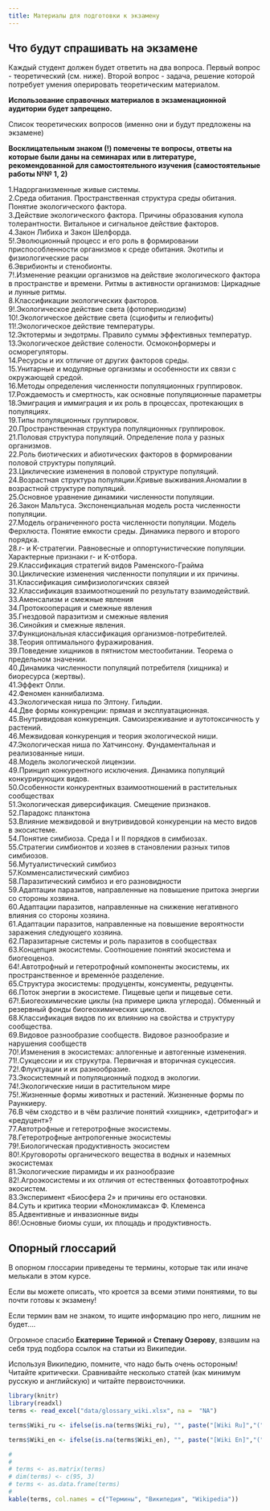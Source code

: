 ```yaml
---
title: Материалы для подготовки к экзамену
---
```


## Что будут спрашивать на экзамене

Каждый студент должен будет ответить на два вопроса. Первый вопрос - теоретический (см. ниже). Второй вопрос - задача, решение которой потребует умения оперировать теоретическим материалом.


**Использование справочных материалов в экзаменационной аудитории будет запрещено.**  

Список теоретических вопросов (именно они и будут предложены на экзамене)

**Восклицательным знаком (!) помечены те вопросы, ответы на которые были даны на семинарах или в литературе, рекомендованной для самостоятельного изучения (самостоятельные работы №№ 1, 2)**

1.Надорганизменные живые системы.     
2.Среда обитания. Пространственная структура среды обитания. Понятие экологического фактора.     
3.Действие экологического фактора. Причины образования купола толерантности. Витальное и сигнальное действие факторов.    
4.Закон Либиха и Закон Шелфорда.                     
5!.Эволюционный процесс и его роль в формировании приспособленности организмов к среде обитания. Экотипы и физиологические расы                       
6.Эврибионты и стенобионты.                          
7!.Изменение реакции организмов на действие экологического фактора в пространстве и времени. Ритмы в активности организмов: Циркадные и лунные ритмы.                     
8.Классификации экологических факторов.                
9!.Экологическое действие света (фотопериодизм)     
10!.Экологическое действие света (сциофиты и гелиофиты)                  
11!.Экологическое действие температуры.                    
12.Эктотермы и эндотрмы. Правило суммы эффективных температур.                    
13.Экологическое действие солености. Осмоконформеры и осморегуляторы.                      
14.Ресурсы и их отличие от других факторов среды.                     
15.Унитарные и модулярные организмы и особенности их связи с окружающей средой.                      
16.Методы определения численности популяционных группировок.           
17.Рождаемость и смертность, как основные популяционные параметры              
18.Эмиграция и иммиграция и их роль в процессах, протекающих в популяциях.                  
19.Типы популяционных группировок.              
20.Пространственная структура популяционных группировок.             
21.Половая структура популяций. Определение пола у разных организмов.               
22.Роль биотических и абиотических факторов в формировании половой структуры популяций.         
23.Циклические изменения в половой структуре популяций.              
24.Возрастная структура популяции.Кривые выживания.Аномалии в возрастной структуре популяций.              
25.Основное уравнение динамики численности популяции.              
26.Закон Мальтуса. Экспоненциальная модель роста численности популяции.              
27.Модель ограниченного роста численности популяции. Модель Ферхлюста. Понятие емкости среды. Динамика первого и второго порядка.              
28.r- и K-стратегии. Равновесные и оппортунистические популяции. Характерные признаки r- и K-отбора.              
29.Классификация стратегий видов Раменского-Грайма              
30.Циклические изменения численности популяции и их причины.              
31.Классификация симфизиологичских связей              
32.Классификация взаимоотношений по результату взаимодействий.              
33.Аменсализм и смежные явления              
34.Протокооперация и смежные явления              
35.Гнездовой паразитизм и смежные явления              
36.Cинойкия и смежные явления.              
37.Функциональная классификация организмов-потребителей.              
38.Теория оптимального фуражирования.              
39.Поведение хищников в пятнистом местообитании. Теорема о предельном значении.              
40.Динамика численности популяций потребителя (хищника) и биоресурса (жертвы).              
41.Эффект Олли.              
42.Феномен каннибализма.              
43.Экологическая ниша по Элтону. Гильдии.              
44.Две формы конкуренции: прямая и эксплуатационная.              
45.Внутривидовая конкуренция. Самоизреживание и аутотоксичность у растений.              
46.Межвидовая конкуренция и теория экологической ниши.              
47.Экологическая ниша по Хатчинсону. Фундаментальная и реализованные ниши.              
48.Модель экологической лицензии.              
49.Принцип конкурентного исключения. Динамика популяций конкурирующих видов.              
50.Особенности конкурентных взаимоотношений в растительных сообществах              
51.Экологическая диверсификация. Смещение признаков.              
52.Парадокс планктона              
53.Влияние межвидовой и внутривидовой конкуренции на место видов в экосистеме.              
54.Понятие симбиоза. Среда I и II порядков в симбиозах.              
55.Стратегии симбионтов и хозяев в становлении разных типов симбиозов.              
56.Мутуалистический симбиоз              
57.Комменсалистический симбиоз              
58.Паразитический симбиоз и его разновидности              
59.Адаптации паразитов, направленные на повышение притока энергии со стороны хозяина.              
60.Адаптации паразитов, направленные на снижение негативного влияния со стороны хозяина.              
61.Адаптации паразитов, направленные на повышение вероятности заражения следующего хозяина.              
62.Паразитарные системы и роль паразитов в сообществах              
63.Концепция экосистемы. Соотношение понятий экосистема и биогеоценоз.              
64!.Автотрофный и гетеротрофный компоненты экосистемы, их пространственное и временнóе разделение.              
65.Структура экосистемы: продуценты, консументы, редуценты.              
66.Поток энергии в экосистеме. Пищевые цепи и пищевые сети.              
67!.Биогеохимические циклы (на примере цикла углерода). Обменный и резервный фонды биогеохимических циклов.              
68.Классификация видов по их влиянию на свойства и структуру сообщества.              
69.Видовое разнообразие сообществ. Видовое разнообразие и нарушения сообществ              
70!.Изменения в экосистемах: аллогенные и автогенные изменения.              
71!.Cукцессии и их струкутра. Первичная и вторичная сукцессия.              
72!.Флуктуации и их разнообразие.              
73.Экосистемный и популяционный подход в экологии.              
74!.Экологические ниши в растительном мире              
75!.Жизненные формы животных и растений. Жизненные формы по Раункиеру.              
76.В чём сходство и в чём различие понятий «хищник», «детритофаг» и «редуцент»?              
77.Автотрофные и гетеротрофные экосистемы.              
78.Гетеротрофные антропогенные экосистемы              
79!.Биологическая продуктивность экосистем              
80!.Круговороты органического вещества в водных и наземных экосистемах              
81.Экологические пирамиды и их разнообразие              
82!.Агроэкосистемы и их отличия от естественных фотоавтотрофных экосистем.              
83.Эксперимент «Биосфера 2» и причины его остановки.              
84.Суть и критика теории «Моноклимакса» Ф. Клеменса              
85.Адвентивные и инвазионные виды              
86!.Основные биомы суши, их площадь и продуктивность.              



<!-- Список вопросов для биотехнологов -->

<!-- 1.Надорганизменные живые системы.       -->
<!-- 2.Среда обитания. Пространственная структура среды обитания. Понятие экологического фактора.    -->
<!-- 3.Действие экологического фактора. Причины образования купола толерантности. Витальное и сигнальное действие факторов.    -->
<!-- 4.Закон Либиха и Закон Шелфорда.    -->
<!-- 5.Эволюционный процесс и его роль в формировании приспособленности организмов к среде обитания. Экотипы и физиологические расы     -->
<!-- 6.Эврибионты и стенобионты.     -->
<!-- 7.Экологическое действие температуры.     -->
<!-- 8.Эктотермы и эндотрмы.     -->
<!-- 9.Экологическое действие солености. Осмоконформеры и осморегуляторы.     -->
<!-- 10.Рождаемость и смертность, как основные популяционные параметры     -->
<!-- 11.Эмиграция и иммиграция и их роль в процессах, протекающих в популяциях.     -->
<!-- 12.Типы популяционных группировок.     -->
<!-- 13.Пространственная структура популяционных группировок.     -->
<!-- 14.Половая структура популяций. Определение пола у разных организмов.     -->
<!-- 15.Роль биотических и абиотических факторов в формировании половой структуры популяций.     -->
<!-- 16.Возрастная структура популяции.Кривые выживания.Аномалии в возрастной структуре популяций.     -->
<!-- 17.Основное уравнение динамики численности популяции.     -->
<!-- 18.Закон Мальтуса. Экспоненциальная модель роста численности популяции.     -->
<!-- 19.Модель ограниченного роста численности популяции. Модель Ферхлюста. Понятие емкости среды. Динамика первого и второго порядка.     -->
<!-- 20.r- и K-стратегии. Равновесные и оппортунистические популяции. Характерные признаки r- и K-отбора. -->
<!-- 21.Циклические изменения численности популяции и их причины.     -->
<!-- 22.Классификация биотических взаимоотношений.     -->
<!-- 23.Аменсализм и смежные явления      -->
<!-- 24.Протокооперация и смежные явления     -->
<!-- 25.Гнездовой паразитизм и смежные явления     -->
<!-- 26.Cинойкия и смежные явления.     -->
<!-- 27.Функциональная классификация организмов-потребителей.     -->
<!-- 28.Теория оптимального фуражирования.     -->
<!-- 29.Поведение хищников в пятнистом местообитании. Теорема о предельном значении.     -->
<!-- 30.Динамика численности популяций потребителя (хищника) и биоресурса (жертвы).     -->
<!-- 31.Эффект Олли.      -->
<!-- 32.Феномен каннибализма.     -->
<!-- 33.Экологическая ниша по Элтону.      -->
<!-- 34.Две формы конкуренции: прямая и эксплуатационная.       -->
<!-- 35.Внутривидовая конкуренция. Самоизреживание и аутотоксичность у растений.      -->
<!-- 36.Межвидовая конкуренция и теория экологической ниши.      -->
<!-- 37.Экологическая ниша по Хатчинсону. Фундаментальная и реализованные ниши.      -->
<!-- 38.Модель экологической лицензии.      -->
<!-- 39.Принцип конкурентного исключения. Динамика популяционных группирововок конкурирующих видов.      -->
<!-- 40.Экологическая диверсификация. Смещение признаков.       -->
<!-- 41.Парадокс планктона      -->
<!-- 42.Понятие симбиоза. Среда I и II порядков в симбиозах.        -->
<!-- 43.Мутуалистический симбиоз      -->
<!-- 44.Комменсалистический симбиоз       -->
<!-- 45.Паразитический симбиоз и его разновидности       -->
<!-- 46.Адаптации паразитов, направленные на повышение притока энергии со стороны хозяина.       -->
<!-- 47.Адаптации паразитов, направленные на снижение негативного влияния со стороны хозяина.       -->
<!-- 48.Адаптации паразитов, направленные на повышение вероятности заражения следующего хозяина.       -->
<!-- 49.Паразитарные системы и роль паразитов в сообществах        -->
<!-- 50.Концепция экосистемы. Соотношение понятий экосистема и биогеоценоз.       -->
<!-- 51.Структура экосистемы: продуценты, консументы, редуценты.       -->
<!-- 52.Поток энергии в экосистеме. Пищевые цепи и пищевые сети.      -->
<!-- 53.Классификация видов по их влиянию на свойства и структуру сообщества.       -->
<!-- 54.Видовое разнообразие сообществ. Видовое разнообразие и нарушения сообществ       -->
<!-- 55.Изменения в экосистемах: аллогенные и автогенные изменения.       -->
<!-- 56.Cукцессии и их струкутра. Первичная и вторичная сукцессия.       -->
<!-- 57.Экологические пирамиды и их разнообразие      -->







## Опорный глоссарий {.smaller}

В опорном глоссарии приведены те термины, которые так или иначе мелькали в этом курсе. 

Если вы можете описать, что кроется за всеми этими понятиями, то вы почти готовы к экзамену!

Если термин вам не знаком, то ищите информацию про него, лишним не будет....

Огромное спасибо **Екатерине Териной** и **Степану Озерову**, взявшим на себя труд подбора ссылок на статьи из Википедии.

Используя Википедию, помните, что надо быть очень остороным! Читайте критически. Сравнивайте несколько статей (как минимум русскую и английскую) и читайте первоисточники. 

```r
library(knitr)
library(readxl)
terms <- read_excel("data/glossary_wiki.xlsx", na =  "NA")

terms$Wiki_ru <- ifelse(is.na(terms$Wiki_ru), "", paste("[Wiki Ru]","(",terms$Wiki_ru,")", sep = ""))

terms$Wiki_en <- ifelse(is.na(terms$Wiki_en), "", paste("[Wiki En]","(",terms$Wiki_en,")", sep = ""))

# 
# 
# terms <- as.matrix(terms)
# dim(terms) <- c(95, 3)
# terms <- as.data.frame(terms)
# 
kable(terms, col.names = c("Термины", "Википедия", "Wikipedia"))
```


<!-- ```{r, echo=FALSE, message=FALSE} -->
<!-- library(readxl) -->
<!-- library(dplyr) -->

<!-- # exam_date <- "17 мая 1" -->
<!-- exam_date <- "17 мая 2" -->

<!-- students <- read_excel("data/Exam_2021_biotech_schedule.xlsx") -->

<!-- group <- students %>% filter(Date == exam_date) -->

<!-- files <- list.files("data/Bilets") -->

<!-- files_sample <- sample(files, nrow(group)) -->

<!-- task <- data.frame(Name = paste(group$Name), Link = paste("[Задача](data/Bilets/",files_sample,")", sep = "")) -->


<!-- ``` -->


<!-- ## Вопросы для экзамена -->

<!-- ```{r, echo=FALSE, message=FALSE} -->
<!-- kable(task, col.names = c("Ф.И.", "Задача для экзамена")) -->
<!-- ``` -->

